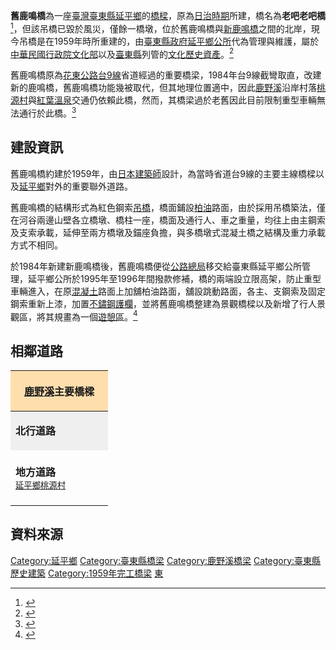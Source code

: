 {{coord|22.898481|121.085135|display=title|format=dms|scale:10000}}
{{Infobox_Bridge
|bridge_name  = 舊鹿鳴橋
|image        = 舊鹿鳴吊橋01.JPG
|image_size   = 
|caption      = 
|official_name= 舊鹿鳴橋
|carries      = 原：{{Jct|country=TWN|PH|9}} <br> 現：地方道路
|crosses      = [[鹿野溪|鹿野溪]]
|locale       = [[臺東縣|臺東縣]]、[[延平鄉|延平鄉]]境內
|maint        = [[臺東縣政府|臺東縣政府]][[延平鄉|延平鄉]][[公所|公所]]
|length       = {{convert|100|m|ft|0}}
|width        = 
|design       = [[懸索橋|懸索橋]]
|open         = 未知年代(日治吊橋) <br> 1959年(鋼索吊橋) <br> 1984年([[鹿鳴新橋|鹿鳴新橋]])
|closed       = 1959年(遭洪水沖毀，後1959年改建為鋼索吊橋)
|coordinates  = {{coord|22.898481|N|121.085135|E|scale:10000}}
}}

'''舊鹿鳴橋'''為一座[[臺灣|臺灣]][[臺東縣|臺東縣]][[延平鄉|延平鄉]]的[[橋樑|橋樑]]，原為[[台灣日治時期|日治時期]]所建，橋名為'''老吧老吧橋'''<ref>{{cite web |url=http://www.walkingtaiwan.org/content/county/city_poi.asp?bid=8&jid=79 |title=走讀臺灣 鹿野鄉：鹿鳴大橋 |deadurl=yes |archiveurl=https://web.archive.org/web/20141108011203/http://www.walkingtaiwan.org/content/county/city_poi.asp?bid=8&jid=79 |archivedate=2014-11-08 }}</ref>，但該吊橋已毀於風災，僅餘一橋墩，位於舊鹿鳴橋與[[新鹿鳴橋|新鹿鳴橋]]之間的北岸，現今吊橋是在1959年時所重建的，由[[臺東縣政府|臺東縣政府]][[延平鄉公所|延平鄉公所]]代為管理與維護，屬於[[中華民國|中華民國]][[行政院|行政院]][[中華民國文化部|文化部]]以及[[臺東縣|臺東縣]]列管的[[臺東縣文化資產|文化歷史資產]]。<ref>{{cite web |url=http://www.boch.gov.tw/boch/frontsite/cultureassets/caseBasicInfoAction.do?method=doViewCaseBasicInfo&caseId=VA09602000772&version=1&assetsClassifyId=1.2 |title=文化部 文化資產局 舊鹿鳴吊橋（舊鹿鳴鋼索吊橋） |date=2003-12-31 |accessdate=2003-12-31 |deadurl=yes |archiveurl=https://web.archive.org/web/20141016033338/http://www.boch.gov.tw/boch/frontsite/cultureassets/caseBasicInfoAction.do?method=doViewCaseBasicInfo&caseId=VA09602000772&version=1&assetsClassifyId=1.2 |archivedate=2014-10-16 }}</ref>


舊鹿鳴橋原為[[花東公路|花東公路]][[台9線|台9線]]省道經過的重要橋梁，1984年台9線截彎取直，改建新的鹿鳴橋，舊鹿鳴橋功能幾被取代，但其地理位置適中，因此[[鹿野溪|鹿野溪]]沿岸村落[[桃源村|桃源村]]與[[紅葉溫泉|紅葉溫泉]]交通仍依賴此橋，然而，其橋梁過於老舊因此目前限制重型車輛無法通行於此橋。<ref>{{cite web |url=http://tour.taitung.gov.tw/zh-tw/Travel/ScenicSpot/269/%E9%B9%BF%E9%B3%B4%E5%90%8A%E6%A9%8B |title=臺東縣政府 臺東觀光旅遊網 舊鹿鳴吊橋 |access-date=2014-10-09 |archive-url=https://web.archive.org/web/20141016022942/http://tour.taitung.gov.tw/zh-tw/Travel/ScenicSpot/269/%E9%B9%BF%E9%B3%B4%E5%90%8A%E6%A9%8B |archive-date=2014-10-16 |dead-url=yes }}</ref>

== 建設資訊 ==

舊鹿鳴橋約建於1959年，由[[日本|日本]][[建築師|建築師]]設計，為當時省道台9線的主要主線橋樑以及[[延平鄉|延平鄉]]對外的重要聯外道路。

舊鹿鳴橋的結構形式為紅色鋼索[[吊橋|吊橋]]，橋面鋪設[[柏油|柏油]]路面，由於採用吊橋築法，僅在河谷兩邊山壁各立橋墩、橋柱一座，橋面及通行人、車之重量，均往上由主鋼索及支索承載，延伸至兩方橋墩及錨座負擔，與多橋墩式混凝土橋之結構及重力承載方式不相同。

於1984年新建新鹿鳴橋後，舊鹿鳴橋便從[[公路總局|公路總局]]移交給臺東縣延平鄉公所管理，延平鄉公所於1995年至1996年間撥款修補，橋的兩端設立限高架，防止重型車輛進入，在原[[混凝土|混凝土]]路面上加舖柏油路面，舖設跳動路面，各主、支鋼索及固定鋼索重新上漆，加置[[不鏽鋼|不鏽鋼]][[護欄|護欄]]，並將舊鹿鳴橋整建為景觀橋樑以及新增了行人景觀區，將其規畫為一個[[遊憩區|遊憩區]]。<ref>{{cite web |url=http://cloud.culture.tw/frontsite/map/assetsMapTableListAction.do?method=showMapDetail&mainType=1&mainTypePK=VA09602000772 |title=文化部 iCulture 舊鹿鳴吊橋 |access-date=2014-10-09 |archive-date=2014-10-16 |archive-url=https://web.archive.org/web/20141016134907/http://cloud.culture.tw/frontsite/map/assetsMapTableListAction.do?method=showMapDetail&mainType=1&mainTypePK=VA09602000772 |dead-url=no }}</ref>

== 相鄰道路 ==

{|  class="toccolours" border="1" cellpadding="4" style="margin: 0 auto; border-collapse: collapse; text-align: center; white-space:nowrap;"
|-  



! colspan="3" style="background: #ffdead;" | '''[[鹿野溪|鹿野溪]]主要橋樑'''

|-
| style="background: #efefef;" | '''北行道路'''
| colspan="1" style= "background: #efefef;"    |'''[[鹿野溪|鹿野溪]]'''
| style="background: #efefef;" | '''南行道路'''
|-
| style="width:140px; height:88px;" |  '''地方道路'''<br /><small>[[延平鄉|延平鄉]][[桃源村|桃源村]]</small>

| style="width:200px; height:75px;" | '''舊鹿鳴橋'''<br /><small>''往''</small><br /><small>''←[[延平鄉|延平鄉]]　　　　[[延平鄉|延平鄉]]→''</small>
| style="width:140px; height:75px;" | '''地方道路'''<br /><small>[[延平鄉|延平鄉]][[舊鹿鳴|舊鹿鳴]]</small>

{| border="0"

|}
|}


== 資料來源 ==

<references />
{{臺東縣文化資產}}
[[Category:延平鄉|Category:延平鄉]]
[[Category:臺東縣橋梁|Category:臺東縣橋梁]]
[[Category:鹿野溪橋梁|Category:鹿野溪橋梁]]
[[Category:臺東縣歷史建築|Category:臺東縣歷史建築]]
[[Category:1959年完工橋梁|Category:1959年完工橋梁]]
[[Category:臺灣戰後時期的有形文化資產|東]]